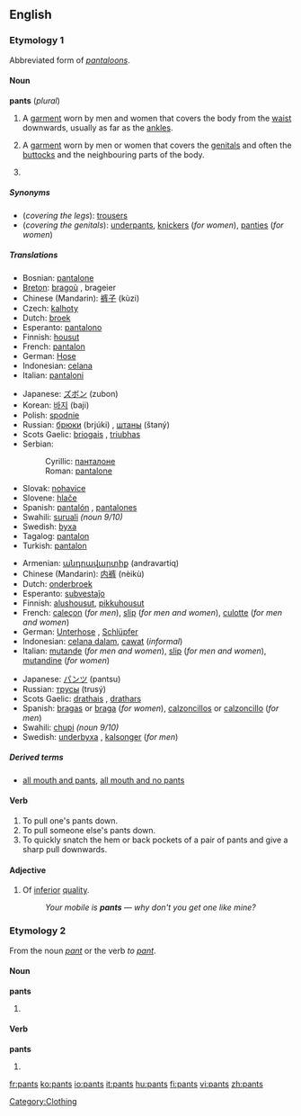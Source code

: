 {{wikipediapar|pants}}
==English==

===Etymology 1===
Abbreviated form of ''[[pantaloons]]''.

====Noun====
'''pants''' (''plural'')

# {{pluralia tantum}} A [[garment]] worn by men and women that covers the body from the [[waist]] downwards, usually as far as the [[ankle]]s.
# {{context|UKslang|pluralia tantum}} A [[garment]] worn by men or women that covers the [[genitals]] and often the [[buttocks]] and the neighbouring parts of the body.
# {{context|non-standard|fashion industry}} {{plural of|[[pant]]|lang=English}}

=====Synonyms=====
*(''covering the legs''): {{italbrac|UK}} [[trousers]]
*(''covering the genitals''): [[underpants]], [[knickers]] (''for women''), [[panties]] (''for women'')

=====Translations=====
{{trans-top|garment covering the legs}}
*Bosnian: [[pantalone#Bosnian|pantalone]] {{fpl}}
*[[Breton]]: [[bragoù]] {{m}}, brageier {{p}}
*Chinese (Mandarin): [[裤子]] (kùzi)
*Czech: [[kalhoty]] {{fpl}}
*Dutch: [[broek]]
*Esperanto: [[pantalono]] {{s}}
*Finnish: [[housut]] {{p}}
*French: [[pantalon]] {{m}} {{s}}
*German: [[Hose#German|Hose]] {{f}} {{s}}
*Indonesian: [[celana]]
*Italian: [[pantaloni]] {{mpl}}
{{trans-mid}}
*Japanese: [[ズボン]] (zubon)
*Korean: [[바지]] (baji)
*Polish: [[spodnie]] {{p}}
*Russian: [[брюки]] (brjúki) {{fpl}}, [[штаны]] (štaný) {{mpl}}
*Scots Gaelic: [[briogais]] {{f}}, [[triubhas]] {{m}}
*Serbian:
*:Cyrillic: [[панталоне#Serbian|панталоне]] {{fpl}}
*:Roman: [[pantalone#Serbian|pantalone]] {{fpl}}
*Slovak: [[nohavice#Slovak|nohavice]] {{fpl}}
*Slovene: [[hlače]] {{fpl}}
*Spanish: [[pantalón]] {{m}} {{s}}, [[pantalones]] {{mpl}}
*Swahili: [[suruali]] ''(noun 9/10)''
*Swedish: [[byxa]] {{c}} {{s}}
*Tagalog: [[pantalon]]
*Turkish: [[pantalon]] {{s}}
{{trans-bottom}}

{{trans-top|garment covering the genitals}}
*Armenian: [[անդրավարտիք]] (andravartiq)
*Chinese (Mandarin): [[内裤]] (nèikù)
*Dutch: [[onderbroek]]
*Esperanto: [[subvestaĵo]]
*Finnish: [[alushousut]], [[pikkuhousut]]
*French: [[caleçon]] {{m}} (''for men''), [[slip#French|slip]] {{m}} (''for men and women''), [[culotte]] {{f}} (''for men and women'')
*German: [[Unterhose]] {{f}}, [[Schlüpfer]] {{m}}
*Indonesian: [[celana dalam]], [[cawat]] (''informal'')
*Italian: [[mutande]] {{fpl}} (''for men and women''), [[slip#Italian|slip]] {{m}} (''for men and women''), [[mutandine]] {{fpl}} (''for women'')
{{trans-mid}}
*Japanese: [[パンツ]] (pantsu)
*Russian: [[трусы]] (trusý) {{mpl}}
*Scots Gaelic: [[drathais]] {{f}}, [[drathars]] {{f}}
*Spanish: [[bragas]] {{fpl}} or [[braga]] {{f}} {{s}} (''for women''), [[calzoncillos]] {{mpl}} or [[calzoncillo]] {{m}} {{s}} (''for men'')
*Swahili: [[chupi]] ''(noun 9/10)''
*Swedish: [[underbyxa]] {{c}}, [[kalsonger]] (''for men'')
{{trans-bottom}}

=====Derived terms=====
*[[all mouth and pants]], [[all mouth and no pants]]

====Verb====
{{en-verb|pants|es}}

#To pull one's pants down.
#To pull someone else's pants down.
#To quickly snatch the hem or back pockets of a pair of pants and give a sharp pull downwards.

====Adjective====
{{en-adj}}

# {{UKslang}} Of [[inferior]] [[quality]].
#:''Your mobile is '''pants''' &mdash; why don't you get one like mine?''

===Etymology 2===
From the noun ''[[pant]]'' or the verb ''to [[pant]]''.

====Noun====
'''pants'''

# {{plural of|[[pant]]|lang=English}}

====Verb====
'''pants'''

# {{third-person singular of|[[pant]]|lang=English}}

[[Category:Clothing]]

[[fr:pants]]
[[ko:pants]]
[[io:pants]]
[[it:pants]]
[[hu:pants]]
[[fi:pants]]
[[vi:pants]]
[[zh:pants]]